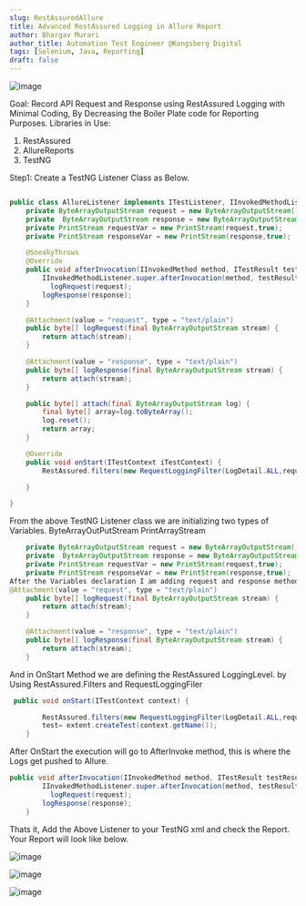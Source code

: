 ```yaml
---
slug: RestAssuredAllure
title: Advanced RestAssured Logging in Allure Report
author: Bhargav Murari
author_title: Automation Test Engineer @Kongsberg Digital
tags: [Selenium, Java, Reporting]
draft: false
---
```


![image](Images/RestAssuredAllure/1.png)

Goal: Record API Request and Response using RestAssured Logging with Minimal Coding, By Decreasing the Boiler Plate code for Reporting Purposes.
Libraries in Use:
1. RestAssured
2. AllureReports
3. TestNG

Step1: Create a TestNG Listener Class as Below.
```java

public class AllureListener implements ITestListener, IInvokedMethodListener {
    private ByteArrayOutputStream request = new ByteArrayOutputStream();
    private  ByteArrayOutputStream response = new ByteArrayOutputStream();
    private PrintStream requestVar = new PrintStream(request,true);
    private PrintStream responseVar = new PrintStream(response,true);

    @SneakyThrows
    @Override
    public void afterInvocation(IInvokedMethod method, ITestResult testResult) {
        IInvokedMethodListener.super.afterInvocation(method, testResult);
          logRequest(request);
        logResponse(response);
    }

    @Attachment(value = "request", type = "text/plain")
    public byte[] logRequest(final ByteArrayOutputStream stream) {
        return attach(stream);
    }

    @Attachment(value = "response", type = "text/plain")
    public byte[] logResponse(final ByteArrayOutputStream stream) {
        return attach(stream);
    }

    public byte[] attach(final ByteArrayOutputStream log) {
        final byte[] array=log.toByteArray();
        log.reset();
        return array;
    }

    @Override
    public void onStart(ITestContext iTestContext) {
        RestAssured.filters(new RequestLoggingFilter(LogDetail.ALL,requestVar),new ResponseLoggingFilter(LogDetail.ALL,responseVar));

    }

}
```

From the above TestNG Listener class we are initializing two types of Variables.
ByteArrayOutPutStream
PrintArrayStream

```java
    private ByteArrayOutputStream request = new ByteArrayOutputStream();
    private  ByteArrayOutputStream response = new ByteArrayOutputStream();
    private PrintStream requestVar = new PrintStream(request,true);
    private PrintStream responseVar = new PrintStream(response,true);
After the Variables declaration I am adding request and response methods for allure to send the Logs with annotation @Attachment
@Attachment(value = "request", type = "text/plain")
    public byte[] logRequest(final ByteArrayOutputStream stream) {
        return attach(stream);
    }

    @Attachment(value = "response", type = "text/plain")
    public byte[] logResponse(final ByteArrayOutputStream stream) {
        return attach(stream);
    }

```

And in OnStart Method we are defining the RestAssured LoggingLevel. by Using RestAssured.Filters and RequestLoggingFiler

```java
 public void onStart(ITestContext context) {

        RestAssured.filters(new RequestLoggingFilter(LogDetail.ALL,requestVar),new ResponseLoggingFilter(LogDetail.ALL,responseVar));
        test= extent.createTest(context.getName());
    }
```

After OnStart the execution will go to AfterInvoke method, this is where the Logs get pushed to Allure.

```java
public void afterInvocation(IInvokedMethod method, ITestResult testResult) {
        IInvokedMethodListener.super.afterInvocation(method, testResult);
          logRequest(request);
        logResponse(response);
    }
```
Thats it, Add the Above Listener to your TestNG xml and check the Report. Your Report will look like below.

![image](Images/RestAssuredAllure/2.png)

![image](Images/RestAssuredAllure/3.png)

![image](Images/RestAssuredAllure/4.png)
